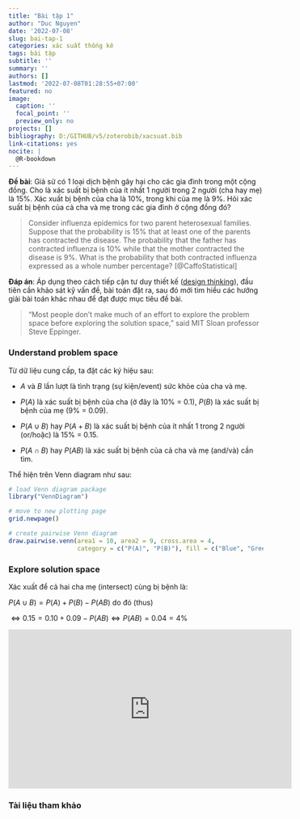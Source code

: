 ```yaml
---
title: "Bài tập 1"
author: "Duc Nguyen"
date: '2022-07-08'
slug: bai-tap-1
categories: xác suất thống kê
tags: bài tập
subtitle: ''
summary: ''
authors: []
lastmod: '2022-07-08T01:28:55+07:00'
featured: no
image:
  caption: ''
  focal_point: ''
  preview_only: no
projects: []
bibliography: D:/GITHUB/v5/zoterobib/xacsuat.bib
link-citations: yes
nocite: |
  @R-bookdown
---
```


**Đề bài**: Giả sử có 1 loại dịch bệnh gây hại cho các gia đình trong một cộng đồng. Cho là xác suất bị bệnh của ít nhất 1 người trong 2 người (cha hay mẹ) là 15%. Xác xuất bị bệnh của cha là 10%, trong khi của mẹ là 9%. Hỏi xác suất bị bệnh của cả cha và mẹ trong các gia đình ở cộng đồng đó?

> Consider influenza epidemics for two parent heterosexual families. Suppose that the probability is 15% that at least one of the parents has contracted the disease. The probability that the father has contracted influenza is 10% while that the mother contracted the disease is 9%. What is the probability that both contracted influenza expressed as a whole number percentage? [@CaffoStatistical]

**Đáp án**: Áp dụng theo cách tiếp cận tư duy thiết kế ([design thinking][1]), đầu tiên cần khảo sát kỹ vấn đề, bài toán đặt ra, sau đó mới tìm hiểu các hướng giải bài toán khác nhau để đạt được mục tiêu đề bài.

> “Most people don’t make much of an effort to explore the problem space before exploring the solution space,” said MIT Sloan professor Steve Eppinger.

### Understand problem space

Từ dữ liệu cung cấp, ta đặt các ký hiệu sau: 

- $A$ và $B$ lần lượt là tình trạng (sự kiện/event) sức khỏe của cha và mẹ. 

- $P(A)$ là xác suất bị bệnh của cha (ở đây là 10% = 0.1), $P(B)$ là xác suất bị bệnh của mẹ (9% = 0.09).

- $P(A\cup B)$ hay $P(A + B)$ là xác suất bị bệnh của ít nhất 1 trong 2 người (or/hoặc) là 15% = 0.15.

- $P(A\cap B)$ hay $P(AB)$ là xác suất bị bệnh của cả cha và mẹ (and/và) cần tìm.

Thể hiện trên Venn diagram như sau:

```r
# load Venn diagram package
library("VennDiagram")

# move to new plotting page
grid.newpage()

# create pairwise Venn diagram
draw.pairwise.venn(area1 = 10, area2 = 9, cross.area = 4,
                   category = c("P(A)", "P(B)"), fill = c("Blue", "Green"))
```

### Explore solution space

Xác xuất để cả hai cha mẹ (intersect) cùng bị bệnh là:

$P(A\cup B) = P(A) + P(B) - P(AB)$ do đó (thus)

$\Leftrightarrow 0.15 = 0.10 + 0.09 - P(AB) \Leftrightarrow P(AB) = 0.04 = 4\%$

<iframe width="560" height="315" src="https://www.youtube.com/embed/CvnmoCuIN08" title="YouTube video player" frameborder="0" allow="accelerometer; autoplay; clipboard-write; encrypted-media; gyroscope; picture-in-picture" allowfullscreen></iframe>

### Tài liệu tham khảo

[1]: https://mitsloan.mit.edu/ideas-made-to-matter/design-thinking-explained
